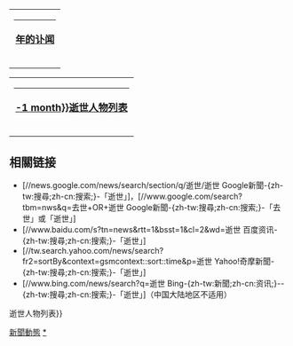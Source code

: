 {{pp-vandalism|small=yes}}
{{Portal:讣闻/Header}}

{| style="width:100%; margin:3px 0px; padding:5px; background-color:white; border:2px #cef2e0 solid;"
|- 
|
{| style="width:100%; margin:7px 0px; padding:2px; background-color:#cef2e0; border:1px #cef2e0 solid;"
|-
! style="text-align:left; font-size:110%; padding:3px;"|[[{{CURRENTYEAR}}年{{CURRENTMONTHNAME}}逝世人物列表|{{CURRENTYEAR}}年{{CURRENTMONTHNAME}}的讣闻]]
|}
{{:{{CURRENTYEAR}}年{{CURRENTMONTHNAME}}逝世人物列表}}
|}
{| style="width:100%; margin:3px 0px; padding:5px; background-color:white; border:2px #cedff2 solid;"
|- 
|
{| style="width:100%; margin-bottom:7px; border:2px solid #cedff2; padding:2px; background-color:#cedff2"
|-
! style="text-align:left; font-size:110%; padding:3px;"|[[{{#time:Y年M|-1 month}}逝世人物列表]]
|}
|}

==相關链接==
*[//news.google.com/news/search/section/q/逝世/逝世 Google新聞-{zh-tw:搜尋;zh-cn:搜索;}-「逝世」]，[//www.google.com/search?tbm=nws&q=去世+OR+逝世 Google新聞-{zh-tw:搜尋;zh-cn:搜索;}-「去世」或「逝世」]
*[//www.baidu.com/s?tn=news&rtt=1&bsst=1&cl=2&wd=逝世 百度资讯-{zh-tw:搜尋;zh-cn:搜索;}-「逝世」]
* [//tw.search.yahoo.com/news/search?fr2=sortBy&context=gsmcontext::sort::time&p=逝世 Yahoo!奇摩新聞-{zh-tw:搜尋;zh-cn:搜索;}-「逝世」]
*[//www.bing.com/news/search?q=逝世 Bing-{zh-tw:新聞;zh-cn:资讯;}--{zh-tw:搜尋;zh-cn:搜索;}-「逝世」]（中国大陆地区不适用）

{{:{{#time:Y年M|-1 month}}逝世人物列表}}
[[Category:新聞動態|]]
[[Category:{{CURRENTYEAR}}年逝世|*]]